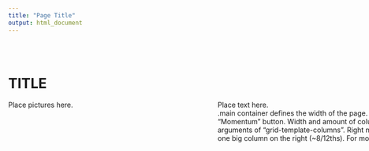 ```yaml
---
title: "Page Title"
output: html_document
---
```

<style type="text/css">
.title {
  display: none;
}
.main-container {
  max-width: 1175px !important;
  margin-left: auto;
  margin-right: auto;
}

.grid-container {
  display: grid;
  grid-template-columns: 395px 783px;
  grid-column-gap: 30px;
  grid-row-gap: 30px;
}

.grid-pic {
  text-align: left;
}

.grid-text {
  text-align: left;
}


</style>


<div class="row" style="padding-top: 30px;">
<h1><b>TITLE</b></h1>

<div class="grid-container">
  <div class ="grid-pic">
  Place pictures here.
  </div>

  <div class ="grid-text">
  Place text here. <br>
  .main container defines the width of the page. The default here are 1175px, so that the left border aligns well with the "Momentum" button. Width and amount of columns in this grid can be adjusted by changing and adding the arguments of "grid-template-columns". Right now, it is set to a smaller column on the left (~4/12ths of the width) and one big column on the right (~8/12ths). For more information on grid arguments, refer to <a href ="https://www.w3schools.com/css/css_grid.asp"> this website </a>.
  </div>
</div>